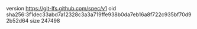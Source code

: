 version https://git-lfs.github.com/spec/v1
oid sha256:3f1dec33abd7a12328c3a3a719ffe938b0da7eb16a8f722c935bf70d92b52d64
size 247498
